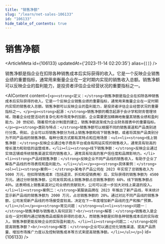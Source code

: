 ```yaml
---
title: "销售净额"
slug: "/learn/net-sales-106133"
id: "106133"
hide_table_of_contents: true
---
```



# 销售净额

<ArticleMeta id={106133} updatedAt={'2023-11-14 02:20:35'} alias={`[]`} />
<div className='border-solid border-b border-t-0 my-4 border-[var(--ifm-color-gray-300)]' />

销售净额是指企业在扣除各种销售成本后实际获得的收入。它是一个反映企业销售业绩的重要指标，通常用来衡量企业在一定时期内实现的销售收入总额。销售净额可以反映企业的盈利能力，是投资者评估企业经营状况的重要指标之一。

<AIContent content={`<p><strong>定义：</strong>销售净额是指企业在扣除各种销售成本后实际获得的收入。它是一个反映企业销售业绩的重要指标，通常用来衡量企业在一定时期内实现的销售收入总额。销售净额可以反映企业的盈利能力，是投资者评估企业经营状况的重要指标之一。</p><p><strong>起源：</strong>销售净额的概念起源于会计学和财务管理领域，随着企业经营活动的复杂化和市场竞争的加剧，企业需要更加精确地衡量其销售业绩和盈利能力。20 世纪初，随着现代会计制度的建立，销售净额逐渐成为企业财务报表中的重要指标。</p><p><strong>类别与特点：</strong>销售净额可以根据不同的销售渠道和产品类别进行分类。例如，企业可以将销售净额分为线上销售净额和线下销售净额，或者将其按产品类别分为不同产品线的销售净额。每种分类方式都有其特点和应用场景：<ul><li><strong>线上销售净额：</strong>反映企业通过电子商务平台或自有网站实现的销售收入，通常具有较高的增长潜力和较低的运营成本。</li><li><strong>线下销售净额：</strong>反映企业通过实体店铺或传统销售渠道实现的销售收入，通常具有较高的客户信任度和品牌影响力。</li><li><strong>产品线销售净额：</strong>反映企业不同产品线的销售收入，有助于企业了解各产品线的市场表现和盈利能力。</li></ul></p><p><strong>具体案例：</strong><ol><li><strong>案例一：</strong>某电子产品公司在 2023 年实现了总销售收入为 5000 万元，但扣除销售成本（包括退货、折扣和促销费用）后，实际获得的销售净额为 4500 万元。通过分析销售净额，公司发现其线上销售净额占总销售净额的 60%，线下销售净额占 40%。这表明线上销售渠道对公司业绩的贡献较大，公司可以进一步加大对线上渠道的投入。</li><li><strong>案例二：</strong>某服装品牌在 2023 年推出了新产品线，年末统计显示新产品线的销售净额为 2000 万元，占总销售净额的 20%。通过对比不同产品线的销售净额，公司发现新产品线的市场接受度较高，决定在下一年度增加新产品线的生产和推广预算。</li></ol></p><p><strong>常见问题：</strong><ul><li><strong>问题一：</strong>销售净额与销售收入有何区别？<br/><strong>解答：</strong>销售收入是企业在一定时期内通过销售商品或服务获得的总收入，而销售净额是扣除各种销售成本后的实际收入。销售净额更能反映企业的实际盈利能力。</li><li><strong>问题二：</strong>如何提高销售净额？<br/><strong>解答：</strong>企业可以通过优化销售渠道、提高产品质量、增加市场推广力度以及控制销售成本等方式来提高销售净额。</li></ul></p>`} id={106133} />
